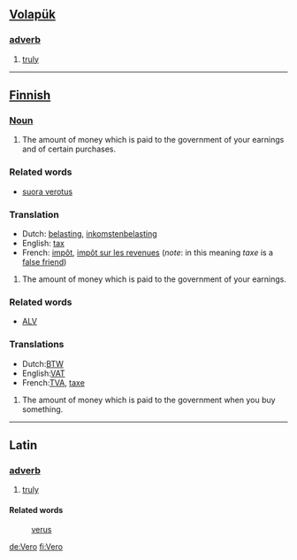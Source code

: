 == [[Volapük]] == 
=== [[adverb]] === 
# [[truly]]

----

== [[Finnish]] ==
===[[Noun]]===

#The amount of money which is paid to the government of your earnings and of certain purchases.

===Related words===
*[[suora verotus]]
===Translation===
*Dutch: [[belasting]], [[inkomstenbelasting]]
*English: [[tax]]
*French: [[impôt]], [[impôt sur les revenues]] (''note'': in this meaning ''taxe'' is a [[false friend]])

#The amount of money which is paid to the government of your earnings.

===Related words===
*[[ALV]]
===Translations===
*Dutch:[[BTW]]
*English:[[VAT]]
*French:[[TVA]], [[taxe]]

#The amount of money which is paid to the government when you buy something.
----
==Latin==
===[[adverb]]===
#[[truly]]
====Related words====
: [[verus]]

[[de:Vero]]
[[fi:Vero]]